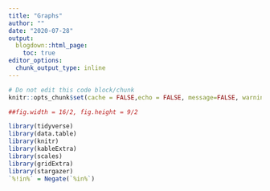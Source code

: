 ```yaml
---
title: "Graphs"
author: ""
date: "2020-07-28"
output:
  blogdown::html_page:
    toc: true
editor_options: 
  chunk_output_type: inline
---
```

```r
# Do not edit this code block/chunk
knitr::opts_chunk$set(cache = FALSE,echo = FALSE, message=FALSE, warning = FALSE)

##fig.width = 16/2, fig.height = 9/2

library(tidyverse)
library(data.table)
library(knitr)
library(kableExtra)
library(scales)
library(gridExtra)
library(stargazer)
`%!in%` = Negate(`%in%`)
```



<!-- ```{r} -->

<!-- library(cowplot) -->


<!-- ls <- data.frame(Loksabha = c("17th", "16th", "15th", "14th", "13th"), -->
<!--            Business = c(28.4,26.3,21.6,19.3,17.3), -->
<!--            Assets = c(42.47, 27.49, 12.22, 4.83, NA), -->
<!--            Dynast = c(30.1, 28.1, 30.1, 20.1, NA), -->
<!--            serious_crime = c(43,34,29,22, NA), -->
<!--            non_serious_crime = c(29,21,14,9,NA), -->
<!--            First_time_MPs = c(51,58,53,41,33) -->
<!--            ) -->


<!-- ls_caste <- data.frame(Loksabha = c("15th", "16th", "17th"), -->
<!--            Forward_castes = c(41.6,43.7,42.8), -->
<!--            OBC = c(21, 22.9, 22.8), -->
<!--            SC = c(16.2, 16.8, 16.2), -->
<!--            ST = c(10.5, 10, 9.9), -->
<!--            Muslims = c(5.3, 4.4, 4.2), -->
<!--            Others = c(5.4, 2.2, 4.1)) -->

<!-- caste <- ls_caste %>% melt(1:1, 2:7) %>%  -->
<!--   ggplot(aes(Loksabha, value, fill = variable,label = round(value,0)))+ -->
<!--   geom_bar(stat = "identity", position = "stack")+ -->
<!--    geom_text(size = 2, position = position_stack(vjust = 0.5))+ -->
<!--   scale_fill_manual(values = c( "#6aaa96", "#aecdc2", "#f1f1f1", "#f0b8b8","#e67f83","#d43d51"))+ -->
<!--   labs (title = "Caste distribution of MPs", y = "", x = "" )+ -->
<!--   theme_minimal_hgrid(12)+ -->
<!--    theme(legend.position = "top",  -->
<!--         legend.title = element_blank(), -->
<!--         legend.key.size = unit(.5,"line")) -->



<!-- crime_df <- ls %>% select(Loksabha, serious_crime, non_serious_crime) %>% filter(Loksabha!= "13th") %>% melt(1:1, 2:3)  -->

<!-- crime_df$variable <- factor(crime_df$variable, levels = c("non_serious_crime", "serious_crime")) -->

<!-- crime <- ggplot( crime_df,aes(Loksabha ,value, group = variable, fill = variable))+ -->
<!--   geom_bar(stat= "identity", position = "dodge")+ -->
<!--   #guides(fill = guide_legend(reverse = TRUE)) + -->
<!--   #coord_flip()+ -->
<!--   labs (title = "MPs with criminal cases", y = "" , x = "")+ -->
<!--   scale_fill_manual(values =  c( "#9DBEBB", "#468189"))+ -->
<!--   theme_minimal_hgrid(12)+ -->
<!--   theme(legend.position = "top",  -->
<!--         legend.title = element_blank(), -->
<!--         legend.key.size = unit(.5,"line")) -->

<!-- assets <-  ggplot(ls %>% filter(Loksabha!= "13th"), aes(Loksabha, Assets))+ -->
<!--   geom_bar(stat= "identity", width = .75, fill = "steelblue")+ -->
<!--   theme_minimal_hgrid(12)+ -->
<!--   labs (title =  "Median asset decalred by MPs" , subtitle = "(in Million Rs)", y ="", x= "") -->


<!-- business <- ggplot(ls, aes(Loksabha, Business))+ -->
<!--   geom_bar(stat= "identity", width = .75, fill = "steelblue")+ -->
<!--   theme_minimal_hgrid(12)+ -->
<!--   labs (  y = "" ,title = "MPs with business occupation",subtitle = "(in percentage)")+ -->
<!--   scale_y_continuous(limits = c(0,30)) -->
<!--  #theme(axis.title.x = element_blank()) -->

<!-- dynast <- ggplot(ls %>% filter(Loksabha!= "13th"), aes(Loksabha, Dynast))+ -->
<!--   geom_bar(stat= "identity", width = .75, fill = "steelblue")+ -->
<!--   theme_minimal_hgrid(12)+ -->
<!--   labs ( title = "MPs with dynastic linkage", subtitle = "(in percentage)", y = "") -->
<!--   #theme(axis.title.x = element_blank()) -->




<!-- first_time_mp <- ggplot(ls , aes(Loksabha,First_time_MPs ))+ -->
<!--   geom_bar(stat= "identity", width = .75, fill = "steelblue")+ -->
<!--   theme_minimal_hgrid(12)+ -->
<!--   labs (title =  "First timeMPs" , subtitle = "(in percentage)", y ="") -->






<!--   #theme_cowplot() -->



<!-- #00876c -->
<!-- #6aaa96 -->
<!-- #aecdc2 -->
<!-- #f1f1f1 -->
<!-- #f0b8b8 -->
<!-- #e67f83 -->
<!-- #d43d51 -->


<!-- #plot_grid(business,dynast,assets,crime, caste, first_time_mp) -->

<!-- plot_grid(caste, crime,assets, business,dynast, first_time_mp) -->


<!-- ``` -->
































